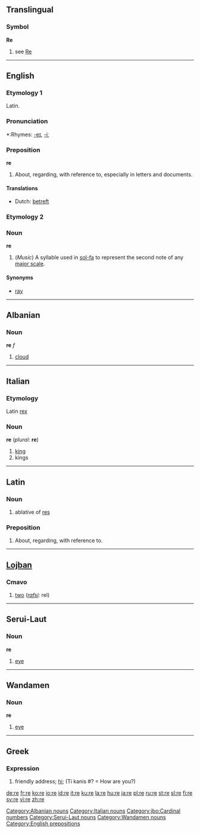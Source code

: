 ==Translingual==
===Symbol===
'''Re'''
# see [[Re]]

----

==English==

===Etymology 1===
Latin.

===Pronunciation===
*:Rhymes: [[Rhymes:English:-eɪ|-eɪ]], [[Rhymes:English:-iː|-iː]]

===Preposition===
'''re'''
# About, regarding, with reference to, especially in letters and documents.

====Translations====
*Dutch: [[betreft]]

===Etymology 2===

===Noun===
'''re'''

#(''Music'') A syllable used in [[sol-fa]] to represent the second note of any [[major scale]].

====Synonyms====
*[[ray]]

----

==Albanian==
===Noun===
'''re''' ''f''

# [[cloud]]

[[Category:Albanian nouns]]

----

==Italian==
===Etymology===
Latin [[rex]]
===Noun===
'''re''' (''plural:'' '''re''')

#[[king]]
#kings

[[Category:Italian nouns]]

----

==Latin==
===Noun===
# ablative of [[res#Latin|res]]

===Preposition===
# About, regarding, with reference to.

----

==[[Lojban]]==
===Cmavo===
# [[two]] (''[[rafsi]]:'' rel)

[[Category:jbo:Cardinal numbers]]

----

==Serui-Laut==
===Noun===
'''re'''

# [[eye]]
[[Category:Serui-Laut nouns]]
----
==Wandamen==
===Noun===
'''re'''

# [[eye]]
[[Category:Wandamen nouns]]
----

==Greek==
===Expression===
# friendly address; [[hi]]; (Ti kanis #? = How are you?)

[[Category:English prepositions]]

[[de:re]]
[[fr:re]]
[[ko:re]]
[[io:re]]
[[id:re]]
[[it:re]]
[[ku:re]]
[[la:re]]
[[hu:re]]
[[ja:re]]
[[pl:re]]
[[ru:re]]
[[st:re]]
[[sl:re]]
[[fi:re]]
[[sv:re]]
[[vi:re]]
[[zh:re]]